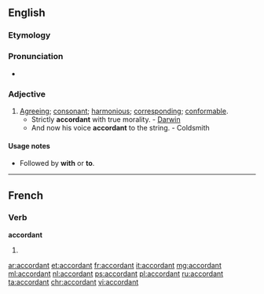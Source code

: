 ==English==

===Etymology===
{{suffix|acord|ant}}

===Pronunciation===
* {{a|US}} {{IPA|/əˈkɔɹd.ənt/}}

===Adjective===
{{en-adj}}

# [[agreeing|Agreeing]]; [[consonant]]; [[harmonious]]; [[corresponding]]; [[conformable]].
#* Strictly '''accordant''' with true morality. - [[Darwin]]
#* And now his voice '''accordant''' to the string. - Coldsmith

====Usage notes====
* {{qualifier|usually}} Followed by '''with''' or '''to'''.

----

==French==

===Verb===
'''accordant'''

# {{present participle of|accorder|lang=fr}}

[[ar:accordant]]
[[et:accordant]]
[[fr:accordant]]
[[it:accordant]]
[[mg:accordant]]
[[ml:accordant]]
[[nl:accordant]]
[[ps:accordant]]
[[pl:accordant]]
[[ru:accordant]]
[[ta:accordant]]
[[chr:accordant]]
[[vi:accordant]]